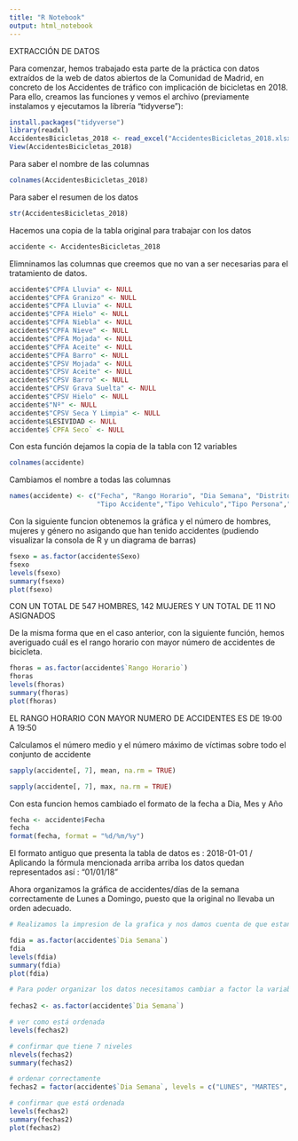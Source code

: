 ---
title: "R Notebook"
output: html_notebook
---

EXTRACCIÓN DE DATOS

Para comenzar, hemos trabajado esta parte de la práctica con datos extraídos de la web de datos abiertos de la Comunidad de Madrid, en concreto de los Accidentes de tráfico con implicación de bicicletas en 2018. 
Para ello, creamos las funciones y vemos el archivo (previamente instalamos y ejecutamos la librería "tidyverse"):

```{r}
install.packages("tidyverse")
library(readxl)
AccidentesBicicletas_2018 <- read_excel("AccidentesBicicletas_2018.xlsx")
View(AccidentesBicicletas_2018)
```

Para saber el nombre de las columnas

```{r}
colnames(AccidentesBicicletas_2018)
```
Para saber el resumen de los datos
```{r}
str(AccidentesBicicletas_2018)
```

Hacemos una copia de la tabla original para trabajar con los datos
```{r}
accidente <- AccidentesBicicletas_2018
```

Elimninamos las columnas que creemos que no van a ser necesarias para el tratamiento de datos.

```{r}
accidente$"CPFA Lluvia" <- NULL
accidente$"CPFA Granizo" <- NULL
accidente$"CPFA Lluvia" <- NULL
accidente$"CPFA Hielo" <- NULL
accidente$"CPFA Niebla" <- NULL
accidente$"CPFA Nieve" <- NULL
accidente$"CPFA Mojada" <- NULL
accidente$"CPFA Aceite" <- NULL
accidente$"CPFA Barro" <- NULL
accidente$"CPSV Mojada" <- NULL
accidente$"CPSV Aceite" <- NULL
accidente$"CPSV Barro" <- NULL
accidente$"CPSV Grava Suelta" <- NULL
accidente$"CPSV Hielo" <- NULL
accidente$"Nº" <- NULL
accidente$"CPSV Seca Y Limpia" <- NULL
accidente$LESIVIDAD <- NULL
accidente$`CPFA Seco` <- NULL
```

Con esta función dejamos la copia de la tabla con 12 variables

```{r}
colnames(accidente)
```

Cambiamos el nombre a todas las columnas 

```{r}
names(accidente) <- c("Fecha", "Rango Horario", "Dia Semana", "Distrito", "Lugar Accidente", "Numero Parte","Numero Victimas",
                      "Tipo Accidente","Tipo Vehiculo","Tipo Persona","Sexo","Tramo Edad"  )
```

Con la siguiente funcion obtenemos la gráfica y el número de hombres, mujeres y género no asigando que han tenido accidentes (pudiendo visualizar la consola de R y un diagrama de barras)

```{r}
fsexo = as.factor(accidente$Sexo)
fsexo
levels(fsexo)
summary(fsexo)
plot(fsexo)
```

CON UN TOTAL DE 547 HOMBRES, 142 MUJERES Y UN TOTAL DE 11 NO ASIGNADOS

De la misma forma que en el caso anterior, con la siguiente función, hemos averiguado cuál es el  rango horario con mayor número de accidentes de bicicleta.
```{r}
fhoras = as.factor(accidente$`Rango Horario`)
fhoras
levels(fhoras)
summary(fhoras)
plot(fhoras)
```

 EL RANGO HORARIO CON MAYOR NUMERO DE ACCIDENTES ES DE 19:00 A 19:50

Calculamos el número medio y el número máximo de víctimas sobre todo el conjunto de accidente

```{r}
sapply(accidente[, 7], mean, na.rm = TRUE)
```
```{r}
sapply(accidente[, 7], max, na.rm = TRUE)
```

Con esta funcion hemos cambiado el formato de la fecha a Dia, Mes y Año

```{r}
fecha <- accidente$Fecha
fecha
format(fecha, format = "%d/%m/%y")
```

El formato antiguo que presenta la tabla de datos es : 2018-01-01 / Aplicando la fórmula mencionada arriba arriba los datos quedan representados así : "01/01/18"

Ahora organizamos la gráfica de accidentes/días de la semana correctamente de Lunes a Domingo, puesto que la original no llevaba un orden adecuado.
```{r}
# Realizamos la impresion de la grafica y nos damos cuenta de que estan desorganizados los dias de la semana

fdia = as.factor(accidente$`Dia Semana`)
fdia
levels(fdia)
summary(fdia)
plot(fdia)

# Para poder organizar los datos necesitamos cambiar a factor la variable: 
  
fechas2 <- as.factor(accidente$`Dia Semana`)

# ver como está ordenada
levels(fechas2)

# confirmar que tiene 7 niveles
nlevels(fechas2)
summary(fechas2)

# ordenar correctamente
fechas2 = factor(accidente$`Dia Semana`, levels = c("LUNES", "MARTES", "MIERCOLES", "JUEVES", "VIERNES", "SABADO", "DOMINGO"))

# confirmar que está ordenada
levels(fechas2)
summary(fechas2)
plot(fechas2)

```


